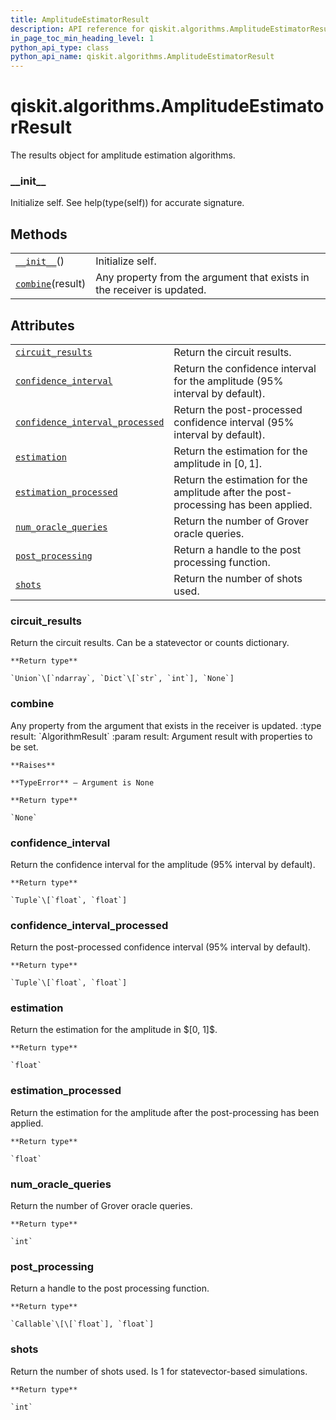```yaml
---
title: AmplitudeEstimatorResult
description: API reference for qiskit.algorithms.AmplitudeEstimatorResult
in_page_toc_min_heading_level: 1
python_api_type: class
python_api_name: qiskit.algorithms.AmplitudeEstimatorResult
---
```


# qiskit.algorithms.AmplitudeEstimatorResult

<Class id="qiskit.algorithms.AmplitudeEstimatorResult" isDedicatedPage={true} github="https://github.com/qiskit/qiskit/tree/stable/0.17/qiskit/algorithms/amplitude_estimators/amplitude_estimator.py" signature="AmplitudeEstimatorResult">
  The results object for amplitude estimation algorithms.

  ### \_\_init\_\_

  <Function id="qiskit.algorithms.AmplitudeEstimatorResult.__init__" signature="__init__()">
    Initialize self. See help(type(self)) for accurate signature.
  </Function>

  ## Methods

  |                                                                                                                               |                                                                        |
  | ----------------------------------------------------------------------------------------------------------------------------- | ---------------------------------------------------------------------- |
  | [`__init__`](#qiskit.algorithms.AmplitudeEstimatorResult.__init__ "qiskit.algorithms.AmplitudeEstimatorResult.__init__")()    | Initialize self.                                                       |
  | [`combine`](#qiskit.algorithms.AmplitudeEstimatorResult.combine "qiskit.algorithms.AmplitudeEstimatorResult.combine")(result) | Any property from the argument that exists in the receiver is updated. |

  ## Attributes

  |                                                                                                                                                                                         |                                                                                     |
  | --------------------------------------------------------------------------------------------------------------------------------------------------------------------------------------- | ----------------------------------------------------------------------------------- |
  | [`circuit_results`](#qiskit.algorithms.AmplitudeEstimatorResult.circuit_results "qiskit.algorithms.AmplitudeEstimatorResult.circuit_results")                                           | Return the circuit results.                                                         |
  | [`confidence_interval`](#qiskit.algorithms.AmplitudeEstimatorResult.confidence_interval "qiskit.algorithms.AmplitudeEstimatorResult.confidence_interval")                               | Return the confidence interval for the amplitude (95% interval by default).         |
  | [`confidence_interval_processed`](#qiskit.algorithms.AmplitudeEstimatorResult.confidence_interval_processed "qiskit.algorithms.AmplitudeEstimatorResult.confidence_interval_processed") | Return the post-processed confidence interval (95% interval by default).            |
  | [`estimation`](#qiskit.algorithms.AmplitudeEstimatorResult.estimation "qiskit.algorithms.AmplitudeEstimatorResult.estimation")                                                          | Return the estimation for the amplitude in $[0, 1]$.                                |
  | [`estimation_processed`](#qiskit.algorithms.AmplitudeEstimatorResult.estimation_processed "qiskit.algorithms.AmplitudeEstimatorResult.estimation_processed")                            | Return the estimation for the amplitude after the post-processing has been applied. |
  | [`num_oracle_queries`](#qiskit.algorithms.AmplitudeEstimatorResult.num_oracle_queries "qiskit.algorithms.AmplitudeEstimatorResult.num_oracle_queries")                                  | Return the number of Grover oracle queries.                                         |
  | [`post_processing`](#qiskit.algorithms.AmplitudeEstimatorResult.post_processing "qiskit.algorithms.AmplitudeEstimatorResult.post_processing")                                           | Return a handle to the post processing function.                                    |
  | [`shots`](#qiskit.algorithms.AmplitudeEstimatorResult.shots "qiskit.algorithms.AmplitudeEstimatorResult.shots")                                                                         | Return the number of shots used.                                                    |

  ### circuit\_results

  <Function id="qiskit.algorithms.AmplitudeEstimatorResult.circuit_results" signature="property circuit_results">
    Return the circuit results. Can be a statevector or counts dictionary.

    **Return type**

    `Union`\[`ndarray`, `Dict`\[`str`, `int`], `None`]
  </Function>

  ### combine

  <Function id="qiskit.algorithms.AmplitudeEstimatorResult.combine" signature="combine(result)">
    Any property from the argument that exists in the receiver is updated. :type result: `AlgorithmResult` :param result: Argument result with properties to be set.

    **Raises**

    **TypeError** – Argument is None

    **Return type**

    `None`
  </Function>

  ### confidence\_interval

  <Function id="qiskit.algorithms.AmplitudeEstimatorResult.confidence_interval" signature="property confidence_interval">
    Return the confidence interval for the amplitude (95% interval by default).

    **Return type**

    `Tuple`\[`float`, `float`]
  </Function>

  ### confidence\_interval\_processed

  <Function id="qiskit.algorithms.AmplitudeEstimatorResult.confidence_interval_processed" signature="property confidence_interval_processed">
    Return the post-processed confidence interval (95% interval by default).

    **Return type**

    `Tuple`\[`float`, `float`]
  </Function>

  ### estimation

  <Function id="qiskit.algorithms.AmplitudeEstimatorResult.estimation" signature="property estimation">
    Return the estimation for the amplitude in $[0, 1]$.

    **Return type**

    `float`
  </Function>

  ### estimation\_processed

  <Function id="qiskit.algorithms.AmplitudeEstimatorResult.estimation_processed" signature="property estimation_processed">
    Return the estimation for the amplitude after the post-processing has been applied.

    **Return type**

    `float`
  </Function>

  ### num\_oracle\_queries

  <Function id="qiskit.algorithms.AmplitudeEstimatorResult.num_oracle_queries" signature="property num_oracle_queries">
    Return the number of Grover oracle queries.

    **Return type**

    `int`
  </Function>

  ### post\_processing

  <Function id="qiskit.algorithms.AmplitudeEstimatorResult.post_processing" signature="property post_processing">
    Return a handle to the post processing function.

    **Return type**

    `Callable`\[\[`float`], `float`]
  </Function>

  ### shots

  <Function id="qiskit.algorithms.AmplitudeEstimatorResult.shots" signature="property shots">
    Return the number of shots used. Is 1 for statevector-based simulations.

    **Return type**

    `int`
  </Function>
</Class>

